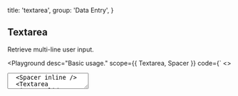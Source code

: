 
  title: 'textarea',
  group: 'Data Entry',
}

## Textarea

Retrieve multi-line user input.

<Playground
  desc="Basic usage."
  scope={{ Textarea, Spacer }}
  code={`
<>
  <Textarea placeholder="Please enter a description." />
  <Spacer inline />
  <Textarea variant="solid" placeholder="Please enter a description." />
</>
`}
/>

<Playground
  title="width"
  desc="Specify width manually."
  scope={{ Textarea }}
  code={`
<Textarea width="100%" placeholder="ZEIT Now is the optimal workflow for frontend teams. All-in-one: Static and JAMstack deployment, Serverless Functions, and Global CDN." />
`}
/>

<Playground
  title="disabled"
  desc="Disable interactive textarea."
  scope={{ Textarea, Spacer }}
  code={`
<>
  <Textarea width="100%" disabled placeholder="ZEIT Now is the optimal workflow for frontend teams. All-in-one: Static and JAMstack deployment, Serverless Functions, and Global CDN." />
  <Spacer inline />
  <Textarea variant="solid" width="100%" disabled placeholder="ZEIT Now is the optimal workflow for frontend teams. All-in-one: Static and JAMstack deployment, Serverless Functions, and Global CDN." />
</>
`}
/>

<Playground
  title="with counter"
  desc="With build in counter"
  scope={{ Textarea, Spacer }}
  code={`
<>
  <Textarea counter maxLength={10} placeholder="Please enter a description." />
  <Spacer inline />
  <Textarea counter placeholder="Please enter a description." />
</>
`}
/>

<Playground
  title="status"
  desc="Differentiate states by color."
  scope={{ Textarea, Spacer }}
  code={`
<>
  <Textarea status="primary" minHeight="65px" value="Primary" />
  <Spacer x={.5} inline />
  <Textarea status="error" minHeight="65px" value="Error" />
  <Spacer y={.5} />
  <Textarea variant="solid" status="primary" minHeight="65px" value="Primary" />
  <Spacer x={.5} inline />
  <Textarea variant="solid" status="error" minHeight="65px" value="Error" />
</>
`}
/>

<Playground
  title="get change"
  desc="Capture changes in textarea."
  scope={{ Textarea, useState }}
  code={`
() => {
  const [value, setValue] = useState()
  const handler = (e) => {
    setValue(e.target.value)
    console.log(e.target.value)
  }
  return (
    <Textarea width="100%"
     value={value}
     onChange={handler}
     placeholder="ZEIT Now is the optimal workflow for frontend teams. All-in-one: Static and JAMstack deployment, Serverless Functions, and Global CDN." />
  )
}
`}
/>

<Playground
  title={
    <>
      With <Code>useInput</Code>
    </>
  }
  desc="Use `hooks` to capture changes."
  scope={{ Textarea, useInput, Button, Spacer }}
  code={`
() => {
  const { setState, reset, bindings } = useInput('ZEIT Now is the optimal workflow for frontend teams. All-in-one: Static and JAMstack deployment, Serverless Functions, and Global CDN.')
  return (
    <>
      <Textarea width="100%" {...bindings}/>
      <Spacer y={.5} />
      <Button auto type="secondary" size="small" onClick={() => setState(Math.random().toString(32))}>set value</Button>
      <Spacer y={.5} />
      <Button auto size="small" onClick={() => reset()}>reset value</Button>
    </>
  )
}
`}
/>

<Playground
  title="Imperative API"
  desc="Update component in an uncontrolled way."
  scope={{ Textarea, Spacer, Button }}
  code={`
() => {
  const ref = React.useRef(null)
  const setChange = () => {
    ref && (ref.current.value = Math.random().toString(32))
  }
  return (
    <>
      <Textarea initialValue="Hello" onChange={e => console.log(e.target.value)} ref={ref} />
      <Spacer y={.5} />
      <Button auto type="secondary" size="small"
        onClick={setChange}>set value</Button>
    </>
  )
}
`}
/>

<Attributes edit="/pages/en-us/components/textarea.mdx">
<Attributes.Title alias="Input.Textarea">Textarea.Props</Attributes.Title>

| Attribute        | Description           | Type                             | Accepted values                                         | Default   |
| ---------------- | --------------------- | -------------------------------- | ------------------------------------------------------- | --------- |
| **variant**      | textarea variant      | `string`                         | `'solid', 'line'`                                       | `line`    |
| **value**        | textarea value        | `string`                         | -                                                       | -         |
| **initialValue** | textarea value        | `string`                         | -                                                       | -         |
| **placeholder**  | placeholder           | `string`                         | -                                                       | -         |
| **status**       | current status        | `NormalTypes`                    | `'default', 'secondary', 'success', 'warning', 'error'` | `default` |
| **readOnly**     | native attr           | `boolean`                        | -                                                       | `false`   |
| **disabled**     | disable input         | `boolean`                        | -                                                       | `false`   |
| **width**        | set width string      | `string`                         | -                                                       | `initial` |
| **minHeight**    | set min-height string | `string`                         | -                                                       | -         |
| **onChange**     | change event          | `(e: React.ChangeEvent) => void` | -                                                       | -         |
| ...              | native props          | `TextareaHTMLAttributes`         | `'form', 'id', 'className', ...`                        | -         |

<Attributes.Title>useInput</Attributes.Title>

```ts
type useInput = (
  initialValue: string,
) => {
  state: string
  setState: Dispatch<SetStateAction<string>>
  currentRef: MutableRefObject<string>
  reset: () => void
  bindings: {
    value: string
    onChange: (event: React.ChangeEvent<HTMLInputElement>) => void
  }
}
```

</Attributes>

